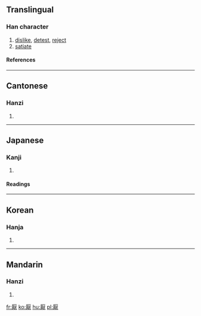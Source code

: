 {{see|厌}}

==Translingual==
===Han character===
{{Han char|rn=27|rad=厂|as=12|sn=14|four=7123<sub>4</sub>|canj=一日月大 (MABK)}}
# [[dislike]], [[detest]], [[reject]]
# [[satiate]]
====References====
{{Han ref|kx=0162.510|dkj=03025|dj=0370.300|hdz=10078.030|uh=53AD|ud=21421|bh=B9BD|bd=47549}}
----
==Cantonese==
===Hanzi===
{{yue-hanzi|jyut=|y=yim3}}
# {{defn|Cantonese}}
----
==Japanese==
===Kanji===
{{ja-kanji|grade=|rs=厂12}}
# {{defn|Japanese}} 
====Readings====
{{ja-readings|on=[[えん]] (en), [[おう]] (ō), [[よう]] (yō)|kun=[[あきる]] (akiru), [[いとう]] (itou)}}
----
==Korean==
===Hanja===
{{ko-hanja|hangeul=[[염]], [[엽]]|rv=yeom, yeop|mr=yŏm, yŏp}}
# {{defn|Korean}}
----
==Mandarin==
===Hanzi===
{{cmn-hanzi|sim=厌|pin=[[yàn]] ([[yan4]])|wg=yen<sup>4</sup>}}
# {{defn|Mandarin}}

[[fr:厭]]
[[ko:厭]]
[[hu:厭]]
[[pl:厭]]